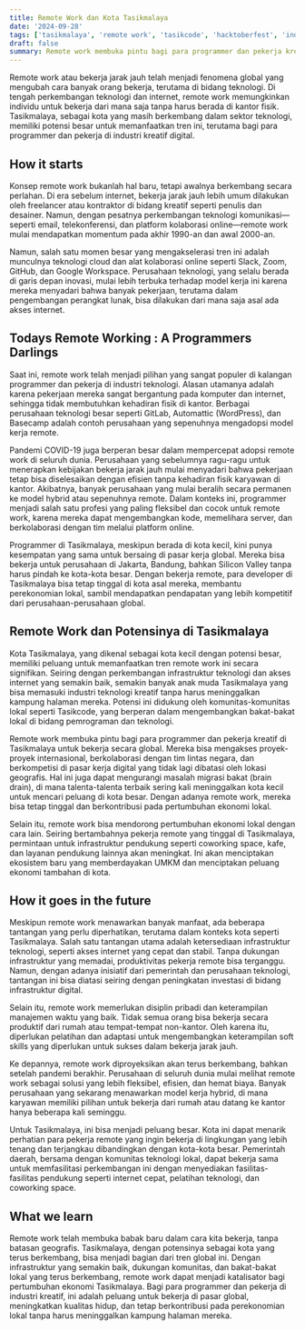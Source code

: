 ```yaml
---
title: Remote Work dan Kota Tasikmalaya
date: '2024-09-28'
tags: ['tasikmalaya', 'remote work', 'tasikcode', 'hacktoberfest', 'industri']
draft: false
summary: Remote work membuka pintu bagi para programmer dan pekerja kreatif di Tasikmalaya untuk bekerja secara global
---
```


Remote work atau bekerja jarak jauh telah menjadi fenomena global yang mengubah cara banyak orang bekerja, terutama di bidang teknologi. Di tengah perkembangan teknologi dan internet, remote work memungkinkan individu untuk bekerja dari mana saja tanpa harus berada di kantor fisik. Tasikmalaya, sebagai kota yang masih berkembang dalam sektor teknologi, memiliki potensi besar untuk memanfaatkan tren ini, terutama bagi para programmer dan pekerja di industri kreatif digital.

## How it starts

Konsep remote work bukanlah hal baru, tetapi awalnya berkembang secara perlahan. Di era sebelum internet, bekerja jarak jauh lebih umum dilakukan oleh freelancer atau kontraktor di bidang kreatif seperti penulis dan desainer. Namun, dengan pesatnya perkembangan teknologi komunikasi—seperti email, telekonferensi, dan platform kolaborasi online—remote work mulai mendapatkan momentum pada akhir 1990-an dan awal 2000-an.

Namun, salah satu momen besar yang mengakselerasi tren ini adalah munculnya teknologi cloud dan alat kolaborasi online seperti Slack, Zoom, GitHub, dan Google Workspace. Perusahaan teknologi, yang selalu berada di garis depan inovasi, mulai lebih terbuka terhadap model kerja ini karena mereka menyadari bahwa banyak pekerjaan, terutama dalam pengembangan perangkat lunak, bisa dilakukan dari mana saja asal ada akses internet.

## Todays Remote Working : A Programmers Darlings

Saat ini, remote work telah menjadi pilihan yang sangat populer di kalangan programmer dan pekerja di industri teknologi. Alasan utamanya adalah karena pekerjaan mereka sangat bergantung pada komputer dan internet, sehingga tidak membutuhkan kehadiran fisik di kantor. Berbagai perusahaan teknologi besar seperti GitLab, Automattic (WordPress), dan Basecamp adalah contoh perusahaan yang sepenuhnya mengadopsi model kerja remote.

Pandemi COVID-19 juga berperan besar dalam mempercepat adopsi remote work di seluruh dunia. Perusahaan yang sebelumnya ragu-ragu untuk menerapkan kebijakan bekerja jarak jauh mulai menyadari bahwa pekerjaan tetap bisa diselesaikan dengan efisien tanpa kehadiran fisik karyawan di kantor. Akibatnya, banyak perusahaan yang mulai beralih secara permanen ke model hybrid atau sepenuhnya remote. Dalam konteks ini, programmer menjadi salah satu profesi yang paling fleksibel dan cocok untuk remote work, karena mereka dapat mengembangkan kode, memelihara server, dan berkolaborasi dengan tim melalui platform online.

Programmer di Tasikmalaya, meskipun berada di kota kecil, kini punya kesempatan yang sama untuk bersaing di pasar kerja global. Mereka bisa bekerja untuk perusahaan di Jakarta, Bandung, bahkan Silicon Valley tanpa harus pindah ke kota-kota besar. Dengan bekerja remote, para developer di Tasikmalaya bisa tetap tinggal di kota asal mereka, membantu perekonomian lokal, sambil mendapatkan pendapatan yang lebih kompetitif dari perusahaan-perusahaan global.

## Remote Work dan Potensinya di Tasikmalaya

Kota Tasikmalaya, yang dikenal sebagai kota kecil dengan potensi besar, memiliki peluang untuk memanfaatkan tren remote work ini secara signifikan. Seiring dengan perkembangan infrastruktur teknologi dan akses internet yang semakin baik, semakin banyak anak muda Tasikmalaya yang bisa memasuki industri teknologi kreatif tanpa harus meninggalkan kampung halaman mereka. Potensi ini didukung oleh komunitas-komunitas lokal seperti Tasikcode, yang berperan dalam mengembangkan bakat-bakat lokal di bidang pemrograman dan teknologi.

Remote work membuka pintu bagi para programmer dan pekerja kreatif di Tasikmalaya untuk bekerja secara global. Mereka bisa mengakses proyek-proyek internasional, berkolaborasi dengan tim lintas negara, dan berkompetisi di pasar kerja digital yang tidak lagi dibatasi oleh lokasi geografis. Hal ini juga dapat mengurangi masalah migrasi bakat (brain drain), di mana talenta-talenta terbaik sering kali meninggalkan kota kecil untuk mencari peluang di kota besar. Dengan adanya remote work, mereka bisa tetap tinggal dan berkontribusi pada pertumbuhan ekonomi lokal.

Selain itu, remote work bisa mendorong pertumbuhan ekonomi lokal dengan cara lain. Seiring bertambahnya pekerja remote yang tinggal di Tasikmalaya, permintaan untuk infrastruktur pendukung seperti coworking space, kafe, dan layanan pendukung lainnya akan meningkat. Ini akan menciptakan ekosistem baru yang memberdayakan UMKM dan menciptakan peluang ekonomi tambahan di kota.

## How it goes in the future

Meskipun remote work menawarkan banyak manfaat, ada beberapa tantangan yang perlu diperhatikan, terutama dalam konteks kota seperti Tasikmalaya. Salah satu tantangan utama adalah ketersediaan infrastruktur teknologi, seperti akses internet yang cepat dan stabil. Tanpa dukungan infrastruktur yang memadai, produktivitas pekerja remote bisa terganggu. Namun, dengan adanya inisiatif dari pemerintah dan perusahaan teknologi, tantangan ini bisa diatasi seiring dengan peningkatan investasi di bidang infrastruktur digital.

Selain itu, remote work memerlukan disiplin pribadi dan keterampilan manajemen waktu yang baik. Tidak semua orang bisa bekerja secara produktif dari rumah atau tempat-tempat non-kantor. Oleh karena itu, diperlukan pelatihan dan adaptasi untuk mengembangkan keterampilan soft skills yang diperlukan untuk sukses dalam bekerja jarak jauh.

Ke depannya, remote work diproyeksikan akan terus berkembang, bahkan setelah pandemi berakhir. Perusahaan di seluruh dunia mulai melihat remote work sebagai solusi yang lebih fleksibel, efisien, dan hemat biaya. Banyak perusahaan yang sekarang menawarkan model kerja hybrid, di mana karyawan memiliki pilihan untuk bekerja dari rumah atau datang ke kantor hanya beberapa kali seminggu.

Untuk Tasikmalaya, ini bisa menjadi peluang besar. Kota ini dapat menarik perhatian para pekerja remote yang ingin bekerja di lingkungan yang lebih tenang dan terjangkau dibandingkan dengan kota-kota besar. Pemerintah daerah, bersama dengan komunitas teknologi lokal, dapat bekerja sama untuk memfasilitasi perkembangan ini dengan menyediakan fasilitas-fasilitas pendukung seperti internet cepat, pelatihan teknologi, dan coworking space.

## What we learn

Remote work telah membuka babak baru dalam cara kita bekerja, tanpa batasan geografis. Tasikmalaya, dengan potensinya sebagai kota yang terus berkembang, bisa menjadi bagian dari tren global ini. Dengan infrastruktur yang semakin baik, dukungan komunitas, dan bakat-bakat lokal yang terus berkembang, remote work dapat menjadi katalisator bagi pertumbuhan ekonomi Tasikmalaya. Bagi para programmer dan pekerja di industri kreatif, ini adalah peluang untuk bekerja di pasar global, meningkatkan kualitas hidup, dan tetap berkontribusi pada perekonomian lokal tanpa harus meninggalkan kampung halaman mereka.
